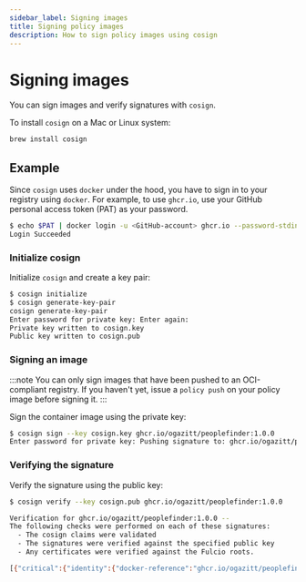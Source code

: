 ```yaml
---
sidebar_label: Signing images
title: Signing policy images
description: How to sign policy images using cosign
---
```


# Signing images

You can sign images and verify signatures with `cosign`.

To install `cosign` on a Mac or Linux system:

```bash
brew install cosign
```

## Example

Since `cosign` uses `docker` under the hood, you have to sign in to your registry using `docker`. For example, to use `ghcr.io`, use your GitHub personal access token (PAT) as your password.

```bash
$ echo $PAT | docker login -u <GitHub-account> ghcr.io --password-stdin
Login Succeeded
```

### Initialize cosign

Initialize `cosign` and create a key pair:

```bash
$ cosign initialize
$ cosign generate-key-pair
cosign generate-key-pair
Enter password for private key: Enter again:
Private key written to cosign.key
Public key written to cosign.pub
```

### Signing an image

:::note
You can only sign images that have been pushed to an OCI-compliant registry. 
If you haven't yet, issue a `policy push` on your policy image before signing it.
:::

Sign the container image using the private key:

```bash
$ cosign sign --key cosign.key ghcr.io/ogazitt/peoplefinder:1.0.0
Enter password for private key: Pushing signature to: ghcr.io/ogazitt/peoplefinder:sha256-05e6ed84d86f6a252e24f33cb12138d9193780f1d89a1b2ff14ced315fdf8481.sig
```

### Verifying the signature

Verify the signature using the public key:

```bash
$ cosign verify --key cosign.pub ghcr.io/ogazitt/peoplefinder:1.0.0

Verification for ghcr.io/ogazitt/peoplefinder:1.0.0 --
The following checks were performed on each of these signatures:
  - The cosign claims were validated
  - The signatures were verified against the specified public key
  - Any certificates were verified against the Fulcio roots.

[{"critical":{"identity":{"docker-reference":"ghcr.io/ogazitt/peoplefinder"},"image":{"docker-manifest-digest":"sha256:05e6ed84d86f6a252e24f33cb12138d9193780f1d89a1b2ff14ced315fdf8481"},"type":"cosign container image signature"},"optional":null}]
```
